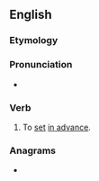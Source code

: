 {{also|preset}}
==English==

===Etymology===
{{prefix|pre|set|lang=en}}

===Pronunciation===
* {{IPA|/ˈpɹiːsɛt/|lang=en}}

===Verb===
{{en-verb|pre-sets|pre-setting|pre-set|pre-set}}

# To [[set]] [[in advance]].

===Anagrams===
* {{anagrams|en|Peters|Pretes|pester|pestre|peters|serpet}}